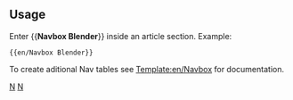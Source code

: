 {{en/Navbox|navbar = off
|state = off

|name  = Blender

|group1 = <span class="plainlinks">[http://www.blender.org/education-help/video-tutorials/ Video Tutorials]</span>
|list1  = <span class="plainlinks">{{en/Nowrap begin}} [http://www.blender.org/education-help/video-tutorials/getting-started/ Getting started] <!--
                 -->{{en/·w}} [http://www.blender.org/education-help/video-tutorials/modelmateriallight/ Model/Material/Light] <!--
                 -->{{en/·w}} [http://www.blender.org/education-help/video-tutorials/animation/ Animation] <!--
                 -->{{en/·w}} [http://www.blender.org/education-help/video-tutorials/advanced-tools/ Advanced Tools] <!--
                 -->{{en/·w}} [http://www.blender.org/education-help/video-tutorials/miscellaneous/ Miscellaneous] {{en/Nowrap end}}</span>

|group2 = <span class="plainlinks">[http://www.blender.org/education-help/tutorials/ Tutorials]</span>
|list2  = <span class="plainlinks">{{en/Nowrap begin}} [http://www.blender.org/education-help/tutorials/getting-started/ Getting Started] <!--
                 -->{{en/·w}} [http://www.blender.org/education-help/tutorials/modeling/ Modeling] <!--
                 -->{{en/·w}} [http://www.blender.org/education-help/tutorials/animation/ Animation] <!--
                 -->{{en/·w}} [http://www.blender.org/education-help/tutorials/materials/ Materials] <!--
                 -->{{en/·w}} [http://www.blender.org/education-help/tutorials/light/ Light] <!--
                 -->{{en/·w}} [http://www.blender.org/education-help/tutorials/rendering/ Rendering] <!--
                 -->{{en/·w}} [http://www.blender.org/education-help/tutorials/specials/ Specials] <!--
                 -->{{en/·w}} [http://www.blender.org/education-help/tutorials/game-engine/ Game engine] <!--
                 -->{{en/·w}} [http://www.blender.org/education-help/tutorials/non-blender/ Non-Blender] {{en/Nowrap end}}</span>

}}
<noinclude>
==Usage==
Enter <nowiki>{{</nowiki>'''Navbox Blender'''<nowiki>}}</nowiki> inside an article section. Example:
<pre>{{en/Navbox Blender}}</pre>

To create aditional Nav tables see [[Template:en/Navbox]] for documentation.
[[Category:en/Templates|N]][[Category:en/Navigation|N]]
</noinclude>